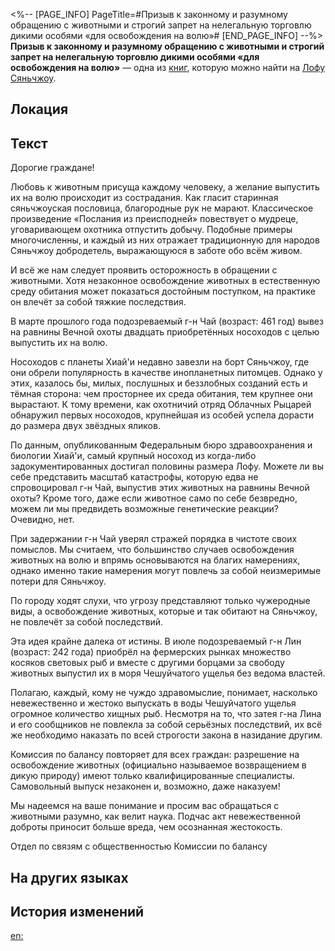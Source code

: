<%-- [PAGE_INFO]
PageTitle=#Призыв к законному и разумному обращению с животными и строгий запрет на нелегальную торговлю дикими особями «для освобождения на волю»#
[END_PAGE_INFO] --%>
{{Дополнить}}
{{Книга Инфобокс
|id           = 179
|Название     = 
|Изображение  = Иконка Пергамент Сяньчжоу.png
|Мир          = Лофу Сяньчжоу
|Томов        = 1
|Автор        = <!--нужно добавить-->
|Описание     = Уведомление, опубликованное управителем Комиссии по балансу.
|Том1         = {{tx}}
|Источник1    = {{tx|Отсутствует источник}}
|Персонажи    = 
|Фракции      = 
}}
'''Призыв к законному и разумному обращению с животными и строгий запрет на нелегальную торговлю дикими особями «для освобождения на волю»''' — одна из [[Книги|книг]], которую можно найти на [[Лофу Сяньчжоу]].

==Локация==
{{Отметка карты|<!--название карты-->|<!--id отметки-->}}

==Текст==
Дорогие граждане!

Любовь к животным присуща каждому человеку, а желание выпустить их на волю происходит из сострадания. Как гласит старинная сяньчжоуская пословица, благородные рук не марают. Классическое произведение «Послания из преисподней» повествует о мудреце, уговаривающем охотника отпустить добычу. Подобные примеры многочисленны, и каждый из них отражает традиционную для народов Сяньчжоу добродетель, выражающуюся в заботе обо всём живом.

И всё же нам следует проявить осторожность в обращении с животными. Хотя незаконное освобождение животных в естественную среду обитания может показаться достойным поступком, на практике он влечёт за собой тяжкие последствия.

В марте прошлого года подозреваемый г-н Чай (возраст: 461 год) вывез на равнины Вечной охоты двадцать приобретённых носоходов с целью выпустить их на волю.

Носоходов с планеты Хиай'и недавно завезли на борт Сяньчжоу, где они обрели популярность в качестве инопланетных питомцев. Однако у этих, казалось бы, милых, послушных и беззлобных созданий есть и тёмная сторона: чем просторнее их среда обитания, тем крупнее они вырастают. К тому времени, как охотничий отряд Облачных Рыцарей обнаружил первых носоходов, крупнейшая из особей успела дорасти до размера двух звёздных яликов.

По данным, опубликованным Федеральным бюро здравоохранения и биологии Хиай'и, самый крупный носоход из когда-либо задокументированных достигал половины размера Лофу. Можете ли вы себе представить масштаб катастрофы, которую едва не спровоцировал г-н Чай, выпустив этих животных на равнины Вечной охоты? Кроме того, даже если животное само по себе безвредно, можем ли мы предвидеть возможные генетические реакции? Очевидно, нет.

При задержании г-н Чай уверял стражей порядка в чистоте своих помыслов. Мы считаем, что большинство случаев освобождения животных на волю и впрямь основываются на благих намерениях, однако именно такие намерения могут повлечь за собой неизмеримые потери для Сяньчжоу.

По городу ходят слухи, что угрозу представляют только чужеродные виды, а освобождение животных, которые и так обитают на Сяньчжоу, не повлечёт за собой последствий.

Эта идея крайне далека от истины. В июле подозреваемый г-н Лин (возраст: 242 года) приобрёл на фермерских рынках множество косяков световых рыб и вместе с другими борцами за свободу животных выпустил их в моря Чешуйчатого ущелья без ведома властей.

Полагаю, каждый, кому не чуждо здравомыслие, понимает, насколько невежественно и жестоко выпускать в воды Чешуйчатого ущелья огромное количество хищных рыб. Несмотря на то, что затея г-на Лина и его сообщников не повлекла за собой серьёзных последствий, их всё же необходимо наказать по всей строгости закона в назидание другим.

Комиссия по балансу повторяет для всех граждан: разрешение на освобождение животных (официально называемое возвращением в дикую природу) имеют только квалифицированные специалисты. Самовольный выпуск незаконен и, возможно, даже наказуем!

Мы надеемся на ваше понимание и просим вас обращаться с животными разумно, как велит наука. Подчас акт невежественной доброты приносит больше вреда, чем осознанная жестокость.

Отдел по связям с общественностью Комиссии по балансу

==На других языках==
{{На других языках
|en   = Advocate legal and reasonable care for animals, strictly prohibit illegal wildlife trades for "releases"
|zhs  = 提倡合理合法爱护动物，严查违法违规「放生」动物
|zht  = 提倡合理愛護動物，嚴查違規「放生」行為
|ja   = 合理的かつ合法的な動物愛護を提唱、動物の違法・不法な「放逐」を厳しく取り締まる
|ko   = 합리적이고 합법적인 동물 애호를 권장하며 위법적인 동물 「방생」을 엄격히 검사한다
|es   = Promoción del cuidado legal y responsable de animales y prohibición tajante del comercio ilegal de fauna para su "liberación"
|fr   = Promotion des soins légaux et rationnels pour les animaux, dénonciation des échanges illégaux d'animaux sauvages dans le but de les «&nbsp;relâcher&nbsp;»
|ru   = Призыв к законному и разумному обращению с животными и строгий запрет на нелегальную торговлю дикими особями «для освобождения на волю»
|th   = ส่งเสริมการคุ้มครองสัตว์อย่างถูกหลักการและกฎหมาย พร้อมทั้งตรวจสอบการ "ปล่อย" สัตว์ที่ผิดกฎหมายอย่างเข้มงวด
|vi   = Đề xướng việc yêu quý, bảo vệ động vật hợp lý và hợp pháp, kiểm soát và nghiêm trị hành vi "phóng sinh" động vật phạm pháp
|de   = Förderung der legalen und angemessenen Pflege von Tieren, striktes Verbot des illegalen Handels mit Wildtieren zum Zweck der „Auswilderung“
|id   = Dukung perlindungan hewan secara legal dan masuk akal, melarang keras hewan liar yang "dilepaskan" secara ilegal
|pt   = Advocar Cuidados Legais e Sensíveis Para Animais, Proibir Estritamente Negociações Ilegais de Vida Selvagem Para "Lançamentos"
}}

==История изменений==
{{История изменений|3.5}}

[[en:]]